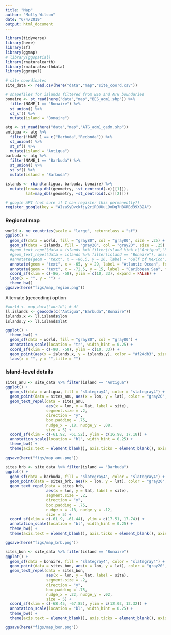 ```yaml
---
title: "Map"
author: "Molly Wilson"
date: "6/4/2019"
output: html_document
---
```


```r
library(tidyverse)
library(here)
library(sf)
library(ggmap)
# library(ggspatial)
library(rnaturalearth)
library(rnaturalearthdata)
library(ggrepel)

# site coordinates
site_data <- read.csv(here("data","map","site_coord.csv"))

# shapefiles for islands filtered from BES and ATG boundaries
bonaire <- st_read(here("data","map","BES_adm1.shp")) %>% 
  filter(NAME_1 == "Bonaire") %>%
  st_union() %>%
  st_sf() %>%
  mutate(island = "Bonaire")

atg <- st_read(here("data","map","ATG_adm1_gadm.shp")) 
antigua <- atg %>%
  filter(!NAME_1 == c("Barbuda","Redonda")) %>%
  st_union() %>%
  st_sf() %>%
  mutate(island = "Antigua")
barbuda <- atg %>% 
  filter(NAME_1 == "Barbuda") %>%
  st_union() %>%
  st_sf() %>%
  mutate(island = "Barbuda")

islands <- rbind(antigua, barbuda, bonaire) %>%
  mutate(lon=map_dbl(geometry, ~st_centroid(.x)[[1]]), 
         lat=map_dbl(geometry, ~st_centroid(.x)[[2]]))

# google API (not sure if I can register this permanently?)
register_google(key = "AIzaSyDvckfjy2riROUUuL9oDg7HBXRBd39X82A")
```

### Regional map 

```r
world <- ne_countries(scale = "large", returnclass = "sf")
ggplot() +
  geom_sf(data = world, fill = "gray80", col = "gray80", size = .25) +
  geom_sf(data = islands, fill = "gray20", col = "gray20", size = .25) +
  #geom_text_repel(data = islands %>% filter(island %in% c("Antigua","Barbuda")), aes(x = lon, y = lat, label = island), nudge_x = 6, segment.size = .2) +
  #geom_text_repel(data = islands %>% filter(island == "Bonaire"), aes(x = lon, y = lat, label = island), nudge_x = -2, nudge_y = 2, segment.size = .2) +
  #annotate(geom = "text", x = -86.5, y = 26, label = "Gulf of Mexico", fontface = "italic", color = "grey80", size = 3) +
  annotate(geom = "text", x = -65, y = 29, label = "Atlantic Ocean", fontface = "italic", color = "grey80", size = 4) +
  annotate(geom = "text", x = -72.5, y = 15, label = "Caribbean Sea", fontface = "italic", color = "grey80", size = 4) +
  coord_sf(xlim = c(-86, -58), ylim = c(10, 33), expand = FALSE) +
  labs(x = "", y = "") +
  theme_bw()
ggsave(here("figs/map_region.png"))
```

Alternate (geocoding) option
```r
#world <- map_data("world") # df
ll.islands <- geocode(c("Antigua","Barbuda","Bonaire"))
islands.x <- ll.islands$lon
islands.y <- ll.islands$lat

ggplot() +
  theme_bw() +
  geom_sf(data = world, fill = "gray80", col = "gray80") +
  annotation_scale(location = "tr", width_hint = 0.25) +
  coord_sf(xlim = c(-90, -58), ylim = c(10, 33)) +
  geom_point(aes(x = islands.x, y = islands.y), color = "#f24db3", size = 5, shape = 1) +
  labs(x = "", y = "",title = "")

```

### Island-level details

```r
sites_anu <- site_data %>% filter(island == "Antigua")
ggplot() +
  geom_sf(data = antigua, fill = "slategray4", color = "slategray4") +
  geom_point(data = sites_anu, aes(x = lon, y = lat), color = "gray20", size = 2) +
  geom_text_repel(data = sites_anu,
                  aes(x = lon, y = lat, label = site),
                  segment.size = .2,
                  direction = "y",
                  box.padding = .75,
                  nudge_x = .18, nudge_y = .08,
                  size = 5) +
  coord_sf(xlim = c(-61.92, -61.52), ylim = c(16.98, 17.18)) +
  annotation_scale(location = "bl", width_hint = 0.25) +
  theme_bw() +
  theme(axis.text = element_blank(), axis.ticks = element_blank(), axis.title = element_blank(), panel.grid.major = element_line(color = "transparent"))

ggsave(here("figs/map_anu.png"))
```

```r
sites_brb <- site_data %>% filter(island == "Barbuda")
ggplot() +
  geom_sf(data = barbuda, fill = "slategray4", color = "slategray4") +
  geom_point(data = sites_brb, aes(x = lon, y = lat), color = "gray20", size = 2) +
  geom_text_repel(data = sites_brb,
                  aes(x = lon, y = lat, label = site),
                  segment.size = .2,
                  direction = "y",
                  box.padding = .75,
                  nudge_x = .18, nudge_y = .12,
                  size = 5) +
  coord_sf(xlim = c(-61.9, -61.44), ylim = c(17.51, 17.74)) +
  annotation_scale(location = "bl", width_hint = 0.25) +
  theme_bw() +
  theme(axis.text = element_blank(), axis.ticks = element_blank(), axis.title = element_blank(), panel.grid.major = element_line(color = "transparent"))

ggsave(here("figs/map_brb.png"))
```

```r
sites_bon <- site_data %>% filter(island == "Bonaire")
ggplot() +
  geom_sf(data = bonaire, fill = "slategray4", color = "slategray4") +
  geom_point(data = sites_bon, aes(x = lon, y = lat), color = "gray20", size = 2) +
  geom_text_repel(data = sites_bon,
                  aes(x = lon, y = lat, label = site),
                  segment.size = .2,
                  direction = "y",
                  box.padding = .75,
                  nudge_x = .22, nudge_y = .02,
                  size = 5) +
  coord_sf(xlim = c(-68.45, -67.85), ylim = c(12.02, 12.32)) +
  annotation_scale(location = "bl", width_hint = 0.25) +
  theme_bw() +
  theme(axis.text = element_blank(), axis.ticks = element_blank(), axis.title = element_blank(), panel.grid.major = element_line(color = "transparent"))

ggsave(here("figs/map_bon.png"))
```